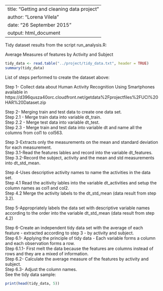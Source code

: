 ----------------------------------------------------------------------------------
title: "Getting and cleaning data project"
author: "Lorena Vilela"
date: "26 September 2015"
output: html_document
-----------------------------------------------------------------------------------

Tidy dataset results from the script run_analysis.R:

Average Measures of features by Activity and Subject

```r
tidy_data <- read.table("../project/tidy_data.txt", header = TRUE)
summary(tidy_data)
```

List of steps performed to create the dataset above:

Step 1- Collect data about Human Activity Recognition Using Smartphones available in  https://d396qusza40orc.cloudfront.net/getdata%2Fprojectfiles%2FUCI%20HAR%20Dataset.zip

Step 2- Merging train and test data to create one data set.<br>
Step 2.1 - Merge train data into variable dt_train.<br>
Step 2.2 - Merge test data into variable dt_test.<br>
Step 2.3  - Merge train and test data into variable dt and name all the columns from col1 to col563.<br>

Step 3-Extracts only the measurements on the mean and standard deviation for each measurement.<br>
Step 3.1-Read the features lables and record into the variable dt_features.<br>
Step 3.2-Record the subject, activity and the mean and std measurements into dt_std_mean.<br>

Step 4-Uses descriptive activity names to name the activities in the data set.<br>
Step 4.1 Read the acitivity lables into the variable dt_activities and setup the column names as col1 and col2.<br>
Step 4.2 Merge the activity labels to the dt_std_mean (data result from step 3.2).<br>

Step 5-Appropriately labels the data set with descriptive variable names according to the order into the variable dt_std_mean (data result from step 4.2)

Step 6-Create an independent tidy data set with the average of each feature - extracted according to step 3 - by activity and subject.<br>
Step 6.1- Applying the principle of tidy data - Each variable forms a column and each observation forms a row.<br>
Step 6.1.1- First melt the data because the features are columns instead of rows and they are a mixed of information.<br>
Step 6.2- Calculate the average measure of the features by activity and subject.<br>
Step 6.3- Adjust the column names.<br>
See the tidy data sample:<br>
```r
print(head(tidy_data, 5))
```


